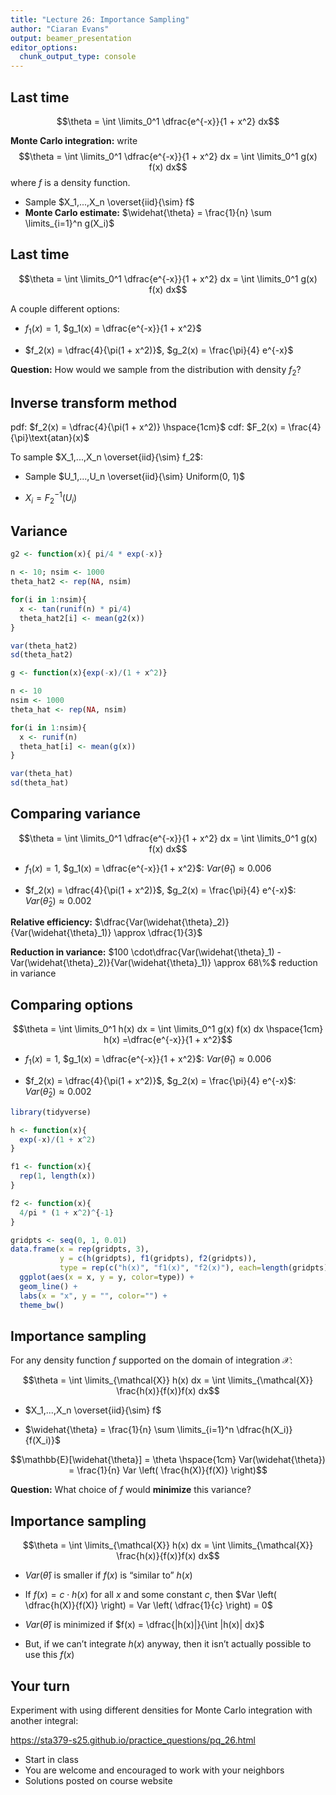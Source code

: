 ```yaml
---
title: "Lecture 26: Importance Sampling"
author: "Ciaran Evans"
output: beamer_presentation
editor_options: 
  chunk_output_type: console
---
```


## Last time

$$\theta = \int \limits_0^1 \dfrac{e^{-x}}{1 + x^2} dx$$

**Monte Carlo integration:** write
$$\theta = \int \limits_0^1 \dfrac{e^{-x}}{1 + x^2} dx = \int \limits_0^1 g(x) f(x) dx$$
where $f$ is a density function.

* Sample $X_1,...,X_n \overset{iid}{\sim} f$
* **Monte Carlo estimate:** $\widehat{\theta} = \frac{1}{n} \sum \limits_{i=1}^n g(X_i)$

## Last time

$$\theta = \int \limits_0^1 \dfrac{e^{-x}}{1 + x^2} dx = \int \limits_0^1 g(x) f(x) dx$$

A couple different options:

* $f_1(x) = 1$, $g_1(x) = \dfrac{e^{-x}}{1 + x^2}$

\bigskip

* $f_2(x) = \dfrac{4}{\pi(1 + x^2)}$, $g_2(x) = \frac{\pi}{4} e^{-x}$

\bigskip

**Question:** How would we sample from the distribution with density $f_2$?

## Inverse transform method

pdf: $f_2(x) = \dfrac{4}{\pi(1 + x^2)} \hspace{1cm}$ cdf: $F_2(x) = \frac{4}{\pi}\text{atan}(x)$

To sample $X_1,...,X_n \overset{iid}{\sim} f_2$:

* Sample $U_1,...,U_n \overset{iid}{\sim} Uniform(0, 1)$

\bigskip

* $X_i = F_2^{-1}(U_i)$

\vspace{2cm}

## Variance

```r
g2 <- function(x){ pi/4 * exp(-x)}

n <- 10; nsim <- 1000
theta_hat2 <- rep(NA, nsim)

for(i in 1:nsim){
  x <- tan(runif(n) * pi/4)
  theta_hat2[i] <- mean(g2(x))
}

var(theta_hat2)
sd(theta_hat2)
```

```r
g <- function(x){exp(-x)/(1 + x^2)}

n <- 10
nsim <- 1000
theta_hat <- rep(NA, nsim)

for(i in 1:nsim){
  x <- runif(n)
  theta_hat[i] <- mean(g(x))
}

var(theta_hat)
sd(theta_hat)
```

## Comparing variance

$$\theta = \int \limits_0^1 \dfrac{e^{-x}}{1 + x^2} dx = \int \limits_0^1 g(x) f(x) dx$$

* $f_1(x) = 1$, $g_1(x) = \dfrac{e^{-x}}{1 + x^2}$: $Var(\widehat{\theta}_1) \approx 0.006$

* $f_2(x) = \dfrac{4}{\pi(1 + x^2)}$, $g_2(x) = \frac{\pi}{4} e^{-x}$: $Var(\widehat{\theta}_2) \approx 0.002$

**Relative efficiency:** $\dfrac{Var(\widehat{\theta}_2)}{Var(\widehat{\theta}_1)} \approx \dfrac{1}{3}$

**Reduction in variance:** $100 \cdot\dfrac{Var(\widehat{\theta}_1) - Var(\widehat{\theta}_2)}{Var(\widehat{\theta}_1)} \approx 68\%$ reduction in variance

## Comparing options

\vspace{-0.5cm}

$$\theta = \int \limits_0^1 h(x) dx = \int \limits_0^1 g(x) f(x) dx \hspace{1cm} h(x) =\dfrac{e^{-x}}{1 + x^2}$$

\vspace{-0.5cm}

* $f_1(x) = 1$, $g_1(x) = \dfrac{e^{-x}}{1 + x^2}$: $Var(\widehat{\theta}_1) \approx 0.006$

\vspace{-0.25cm}

* $f_2(x) = \dfrac{4}{\pi(1 + x^2)}$, $g_2(x) = \frac{\pi}{4} e^{-x}$: $Var(\widehat{\theta}_2) \approx 0.002$

```r
library(tidyverse)

h <- function(x){
  exp(-x)/(1 + x^2)
}

f1 <- function(x){
  rep(1, length(x))
}

f2 <- function(x){
  4/pi * (1 + x^2)^{-1}
}

gridpts <- seq(0, 1, 0.01)
data.frame(x = rep(gridpts, 3), 
           y = c(h(gridpts), f1(gridpts), f2(gridpts)),
           type = rep(c("h(x)", "f1(x)", "f2(x)"), each=length(gridpts))) |>
  ggplot(aes(x = x, y = y, color=type)) +
  geom_line() +
  labs(x = "x", y = "", color="") +
  theme_bw()
```


## Importance sampling

For any density function $f$ supported on the domain of integration $\mathcal{X}$:

$$\theta = \int \limits_{\mathcal{X}} h(x) dx = \int \limits_{\mathcal{X}} \frac{h(x)}{f(x)}f(x) dx$$

* $X_1,...,X_n \overset{iid}{\sim} f$

\bigskip

* $\widehat{\theta} = \frac{1}{n} \sum \limits_{i=1}^n \dfrac{h(X_i)}{f(X_i)}$

\bigskip

$$\mathbb{E}[\widehat{\theta}] = \theta \hspace{1cm} Var(\widehat{\theta}) = \frac{1}{n} Var \left( \frac{h(X)}{f(X)} \right)$$

**Question:** What choice of $f$ would **minimize** this variance?

## Importance sampling

$$\theta = \int \limits_{\mathcal{X}} h(x) dx = \int \limits_{\mathcal{X}} \frac{h(x)}{f(x)}f(x) dx$$

* $Var(\widehat{\theta})$ is smaller if $f(x)$ is "similar to" $h(x)$

\bigskip

* If $f(x) = c \cdot h(x)$ for all $x$ and some constant $c$, then $Var \left( \dfrac{h(X)}{f(X)} \right) = Var \left( \dfrac{1}{c} \right) = 0$

\bigskip

* $Var(\widehat{\theta})$ is minimized if $f(x) = \dfrac{|h(x)|}{\int |h(x)| dx}$

\bigskip

* But, if we can't integrate $h(x)$ anyway, then it isn't actually possible to use this $f(x)$

## Your turn

Experiment with using different densities for Monte Carlo integration with another integral:

[https://sta379-s25.github.io/practice_questions/pq_26.html](https://sta379-s25.github.io/practice_questions/pq_26.html)

* Start in class
* You are welcome and encouraged to work with your neighbors
* Solutions posted on course website
